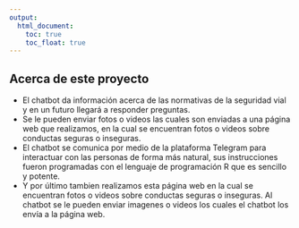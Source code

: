 ```yaml
---
output:
  html_document: 
    toc: true
    toc_float: true
---
```


<link rel="stylesheet" href="styles.css" type="text/css">

## Acerca de este proyecto

- El chatbot da información acerca de las normativas de la seguridad vial y en un futuro llegará a responder preguntas.
- Se le pueden enviar fotos o videos las cuales son enviadas a una página web que realizamos, en la cual se encuentran fotos o videos sobre conductas seguras o inseguras.
- El chatbot se comunica por medio de la plataforma Telegram para interactuar con las personas de forma más natural, sus instrucciones fueron programadas con el lenguaje de programación R que es sencillo y potente. 
- Y por último tambien realizamos esta página web en la cual se encuentran fotos o videos sobre conductas seguras o inseguras. Al chatbot se le pueden enviar imagenes o videos los cuales el chatbot los envía a la página web.